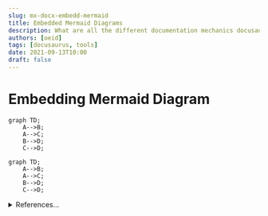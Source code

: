 ```yaml
---
slug: mx-docx-embedd-mermaid
title: Embedded Mermaid Diagrams
description: What are all the different documentation mechanics docusaurus exposes?
authors: [oeid]
tags: [docusaurus, tools]
date: 2021-09-13T10:00
draft: false
---
```


# Embedding Mermaid Diagram

```mermaid
graph TD;
    A-->B;
    A-->C;
    B-->D;
    C-->D;
```

```
graph TD;
    A-->B;
    A-->C;
    B-->D;
    C-->D;
```

<details>
    <summary>References...</summary>
    * [ ] Look into: 
        * https://docusaurus.io/docs/markdown-features/diagrams#installation
        * Mermaid Charts -> https://github.com/sjwall/mdx-mermaid
        * github.com/sjwall/mdx-mermaid/blob/main/src/mdxast-mermaid.ts #2022-04-20
</details>